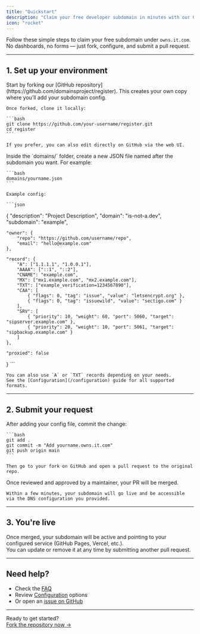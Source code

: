 ```yaml
---
title: "Quickstart"
description: "Claim your free developer subdomain in minutes with our GitHub-powered setup."
icon: "rocket"
---
```


Follow these simple steps to claim your free subdomain under `owns.it.com`.  
No dashboards, no forms — just fork, configure, and submit a pull request.

---

## 1. Set up your environment

<AccordionGroup>

  <Accordion icon="github" title="Clone the repository">
    Start by forking our [GitHub repository](https://github.com/domainsproject/register).  
    This creates your own copy where you’ll add your subdomain config.

    Once forked, clone it locally:

    ```bash
    git clone https://github.com/your-username/register.git
    cd register
    ```

    If you prefer, you can also edit directly on GitHub via the web UI.
  </Accordion>

  <Accordion icon="file-code" title="Create your subdomain config">
    Inside the `domains/` folder, create a new JSON file named after the subdomain you want. For example:

    ```bash
    domains/yourname.json
    ```

    Example config:

    ```json
 {
    "description": "Project Description",
    "domain": "is-not-a.dev",
    "subdomain": "example",

    "owner": {
        "repo": "https://github.com/username/repo",
        "email": "hello@example.com"
    },

    "record": {
        "A": ["1.1.1.1", "1.0.0.1"],
        "AAAA": ["::1", "::2"],
        "CNAME": "example.com",
        "MX": ["mx1.example.com", "mx2.example.com"],
        "TXT": ["example_verification=1234567890"],
        "CAA": [
            { "flags": 0, "tag": "issue", "value": "letsencrypt.org" },
            { "flags": 0, "tag": "issuewild", "value": "sectigo.com" }
        ],
        "SRV": [
            { "priority": 10, "weight": 60, "port": 5060, "target": "sipserver.example.com" },
            { "priority": 20, "weight": 10, "port": 5061, "target": "sipbackup.example.com" }
        ]
    },

    "proxied": false
}
    ```

    You can also use `A` or `TXT` records depending on your needs.  
    See the [Configuration](/configuration) guide for all supported formats.
  </Accordion>

</AccordionGroup>

---

## 2. Submit your request

<AccordionGroup>

  <Accordion icon="code-branch" title="Open a pull request">
    After adding your config file, commit the change:

    ```bash
    git add .
    git commit -m "Add yourname.owns.it.com"
    git push origin main
    ```

    Then go to your fork on GitHub and open a pull request to the original repo.
  </Accordion>

  <Accordion icon="check" title="Wait for approval">
    Once reviewed and approved by a maintainer, your PR will be merged.

    Within a few minutes, your subdomain will go live and be accessible via the DNS configuration you provided.
  </Accordion>

</AccordionGroup>

---

## 3. You're live

Once merged, your subdomain will be active and pointing to your configured service (GitHub Pages, Vercel, etc.).  
You can update or remove it at any time by submitting another pull request.

---

## Need help?

- Check the [FAQ](/help/faq)
- Review [Configuration](/guides/configuration) options
- Or open an [issue on GitHub](https://github.com/domainsproject/register/issues)

---

Ready to get started?  
[Fork the repository now →](https://github.com/domainsproject/register)
